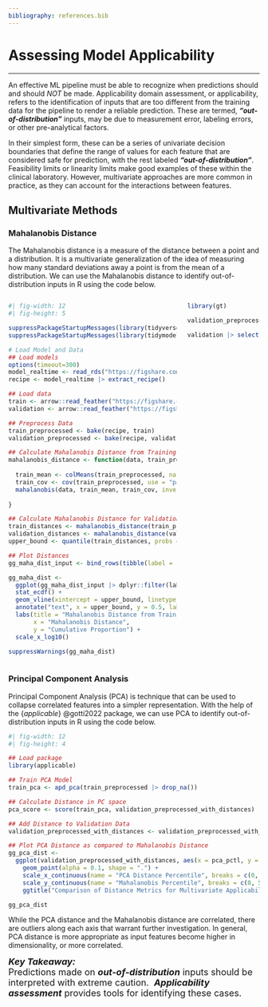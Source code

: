 ```yaml
---
bibliography: references.bib
---
```


# Assessing Model Applicability {#sec-applicability .unnumbered}

------------------------------------------------------------------------

An effective ML pipeline must be able to recognize when predictions should and should *NOT* be made. Applicability domain assessment, or applicability, refers to the identification of inputs that are too different from the training data for the pipeline to render a reliable prediction. These are termed, ***"out-of-distribution"*** inputs, may be due to measurement error, labeling errors, or other pre-analytical factors.

In their simplest form, these can be a series of univariate decision boundaries that define the range of values for each feature that are considered safe for prediction, with the rest labeled ***"out-of-distribution"***. Feasibility limits or linearity limits make good examples of these within the clinical laboratory. However, multivariate approaches are more common in practice, as they can account for the interactions between features.

## Multivariate Methods

### Mahalanobis Distance

The Mahalanobis distance is a measure of the distance between a point and a distribution. It is a multivariate generalization of the idea of measuring how many standard deviations away a point is from the mean of a distribution. We can use the Mahalanobis distance to identify out-of-distribution inputs in R using the code below.

::: columns
::: {.column width="70%"}
```r
#| fig-width: 12
#| fig-height: 5

suppressPackageStartupMessages(library(tidyverse))
suppressPackageStartupMessages(library(tidymodels))

# Load Model and Data
## Load models
options(timeout=300)
model_realtime <- read_rds("https://figshare.com/ndownloader/files/45631488") |> pluck("model") |> bundle::unbundle()
recipe <- model_realtime |> extract_recipe()

## Load data
train <- arrow::read_feather("https://figshare.com/ndownloader/files/45407401")
validation <- arrow::read_feather("https://figshare.com/ndownloader/files/45407398")

## Preprocess Data
train_preprocessed <- bake(recipe, train)
validation_preprocessed <- bake(recipe, validation)

## Calculate Mahalanobis Distance from Training Set for a Subset of Points in Validation Set
mahalanobis_distance <- function(data, train_preprocessed) {
  
  train_mean <- colMeans(train_preprocessed, na.rm = T)
  train_cov <- cov(train_preprocessed, use = "pairwise.complete.obs")
  mahalanobis(data, train_mean, train_cov, inverted = TRUE)
  
}

## Calculate Mahalanobis Distance for Validation Set
train_distances <- mahalanobis_distance(train_preprocessed, train_preprocessed)
validation_distances <- mahalanobis_distance(validation_preprocessed, train_preprocessed)
upper_bound <- quantile(train_distances, probs = c(0.999), na.rm = T)

## Plot Distances
gg_maha_dist_input <- bind_rows(tibble(label = "Train", distance = train_distances), tibble(label = "Validation", distance = validation_distances)) 

gg_maha_dist <- 
  ggplot(gg_maha_dist_input |> dplyr::filter(label == "Train") |> slice_sample(prop = 0.01), aes(x = distance)) +
  stat_ecdf() +
  geom_vline(xintercept = upper_bound, linetype = "dashed") +
  annotate("text", x = upper_bound, y = 0.5, label = "Out-of-Distribution", angle = -90, hjust = 0, vjust = -0.5, fontface = "bold") +
  labs(title = "Mahalanobis Distance from Training Set",
       x = "Mahalanobis Distance",
       y = "Cumulative Proportion") + 
  scale_x_log10()

suppressWarnings(gg_maha_dist)

```
:::

::: {.column width="30%"}
```r

library(gt)

validation_preprocessed_with_distances <- validation_preprocessed |> mutate(mahalanobis_distance = validation_distances)

validation |> select(sodium, chloride, potassium_plas, co2_totl, bun, creatinine, calcium, glucose) |> bind_cols(validation_preprocessed_with_distances |> select(matches("dist"))) |> arrange(desc(mahalanobis_distance)) |> slice_head(n = 1) |> select(-matches("delta|dist|_id|dt_tm")) |> pivot_longer(cols = everything(), names_to = "Analyte", values_to = "Result") |> gt() |> tab_header("Example Out-of-Distribution BMP")

```
:::
:::

### Principal Component Analysis

Principal Component Analysis (PCA) is technique that can be used to collapse correlated features into a simpler representation. With the help of the {*applicable*} @gotti2022 package, we can use PCA to identify out-of-distribution inputs in R using the code below.

```r
#| fig-width: 12
#| fig-height: 4

## Load package
library(applicable)

## Train PCA Model
train_pca <- apd_pca(train_preprocessed |> drop_na())

## Calculate Distance in PC space
pca_score <- score(train_pca, validation_preprocessed_with_distances)

## Add Distance to Validation Data
validation_preprocessed_with_distances <- validation_preprocessed_with_distances |> mutate(pca_distance = pca_score$distance, pca_pctl = pca_score$distance_pctl, mahalanobis_pctl = ntile(mahalanobis_distance, n = 1000))

## Plot PCA Distance as compared to Mahalanobis Distance
gg_pca_dist <-
  ggplot(validation_preprocessed_with_distances, aes(x = pca_pctl, y = mahalanobis_pctl)) +
    geom_point(alpha = 0.1, shape = ".") + 
    scale_x_continuous(name = "PCA Distance Percentile", breaks = c(0, 50, 100), labels = c(0, 50, 100)) + 
    scale_y_continuous(name = "Mahalanobis Percentile", breaks = c(0, 500, 1000), labels = c(0, 50, 100)) + 
    ggtitle("Comparison of Distance Metrics for Multivariate Applicability Assessment")

gg_pca_dist

```

While the PCA distance and the Mahalanobis distance are correlated, there are outliers along each axis that warrant further investigation. In general, PCA distance is more appropriate as input features become higher in dimensionality, or more correlated.

::: {.callout-tip appearance="simple" icon="false"}
[***Key Takeaway:***\
Predictions made on ***out-of-distribution*** inputs should be interpreted with extreme caution.  ***Applicability assessment*** provides tools for identifying these cases.]{style="font-size:18px;"}
:::
